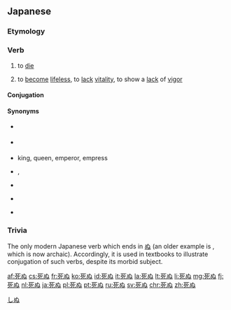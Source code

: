 ==Japanese==
{{ja-kanjitab|し|sort=しぬ|yomi=kun}}

===Etymology===
{{affix|ja|死|往ぬ}}

===Verb===
{{ja-verb|type=1|tr=intrans|しぬ}}

# to [[die]]
#: {{ja-usex|'''死にたい'''ほど苦しい|'''しにたい''' ほど くるし.い|so excruciating one '''wishes to die'''}}
# to [[become]] [[lifeless]], to [[lack]] [[vitality]], to show a [[lack]] of [[vigor]]
#: {{ja-usex|目が'''死んだ'''ような人|め が '''しんだ''' よう な ひと|a person with lifeless eyes (''lit.'' a person with eyes that appear to have '''died''')}}

====Conjugation====
{{ja-go-nu|死|し|shi}}

====Synonyms====
* {{ja-r|linkto=死|死する|しする}} {{qualifier|honorific}}
* {{ja-r|亡くなる|なく なる}} {{qualifier|polite}}
* {{ja-r|linkto=崩御|崩御する|ほうぎょ する}} {{qualifier|most honorific}} king, queen, emperor, empress
* {{ja-r|身罷る|みまかる}} {{qualifier|classic}}, {{qualifier|more honorific}}
* {{ja-r|去ぬ|いぬ}} {{qualifier|classic}}
* {{ja-r|くたばる}} {{qualifier|vulgar}}
* {{ja-r|タヒる}} {{qualifier|internet slang}}

===Trivia===
The only modern Japanese verb which ends in [[ぬ]] (an older example is {{m|ja|去ぬ||to go, to leave|tr=いぬ, inu}}, which is now archaic). Accordingly, it is used in textbooks to illustrate conjugation of such verbs, despite its morbid subject.

[[Category:Japanese basic words|しぬ]]

[[af:死ぬ]]
[[cs:死ぬ]]
[[fr:死ぬ]]
[[ko:死ぬ]]
[[id:死ぬ]]
[[it:死ぬ]]
[[la:死ぬ]]
[[lt:死ぬ]]
[[li:死ぬ]]
[[mg:死ぬ]]
[[fj:死ぬ]]
[[nl:死ぬ]]
[[ja:死ぬ]]
[[pl:死ぬ]]
[[pt:死ぬ]]
[[ru:死ぬ]]
[[sv:死ぬ]]
[[chr:死ぬ]]
[[zh:死ぬ]]